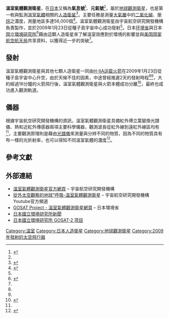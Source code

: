 {{Infobox spaceflight|auto=all
| name                  = 氣息號
| image                 = JAXA Greenhouse observing satelite 2.jpg
| image_caption         =
| mission_type          =環境監測
| operator              = [[宇宙航空研究開發機構|JAXA]]
| website               = {{url|http://www.jaxa.jp/projects/sat/gosat/index_e.html}}<br/>{{url|http://www.gosat.nies.go.jp/index_e.html}}<br/>{{url|http://www.env.go.jp/en/}}
| COSPAR_ID             = 2009-002A
| SATCAT                = 33492
| mission_duration      = 5年，並於2014年延長4年<ref>{{cite web | work=eoPortal Directory | title=GOSAT (Greenhouse gases Observing Satellite) / Ibuki | url=https://directory.eoportal.org/web/eoportal/satellite-missions/g/gosat | access-date=2016-09-24 | quote=On January 23, 2014, GOSAT/Ibuki was 5 years on orbit. The spacecraft and its payload are operating nominally. With a nominal design life of 5 years and the good health of the spacecraft, the mission life was extended (by JAXA, NIES and MOE) for another 4 years (a contract was signed with the same operations team). | archive-date=2016-09-24 | archive-url=https://web.archive.org/web/20160924123249/https://directory.eoportal.org/web/eoportal/satellite-missions/g/gosat | dead-url=no }}</ref>
| spacecraft_bus        = 
| manufacturer          = [[三菱电机|三菱电机]]
| dry_mass              = 
| launch_mass           = {{convert|1750|kg|lb}}<ref name="gosat-ra">{{cite web |url=http://www.gosat.nies.go.jp/eng/proposal/download/GOSAT_RA_A_en.pdf |title=Outlines of GOSAT and TANSO Sensor |accessdate=2009-01-26 |archive-url=https://web.archive.org/web/20090205085159/http://www.gosat.nies.go.jp/eng/proposal/download/GOSAT_RA_A_en.pdf |archive-date=2009-02-05 |dead-url=yes }}</ref>
| power                 = 3.8千瓦<ref name="gosat-ra" />
| launch_date           = 2009年1月23日03:54 UTC
| launch_rocket         = [[H-IIA|H-IIA]] 202
| launch_site           = [[種子島宇宙中心|種子島宇宙中心]]
| launch_contractor     = [[三菱重工业|三菱重工业]]

| disposal_type         = 
| deactivated           = <!-- {{end-date|[insert date here]}} -->
| decay_date            =

| orbit_epoch           = 2015年1月25日03:12:11 UTC<ref name="n2yo">{{cite web|url=http://www.n2yo.com/satellite/?s=33492|title=GOSAT (IBUKI) Satellite details 2009-002A NORAD 33492|publisher=N2YO.com|date=25 January 2015|accessdate=25 January 2015|archive-date=2018-03-06|archive-url=https://web.archive.org/web/20180306142514/http://www.n2yo.com/satellite/?s=33492|dead-url=no}}</ref>
| orbit_reference       = [[地心轨道|地心轨道]]
| orbit_regime          = [[低地球軌道|低地球軌道]]<ref>{{cite press release |url=http://www.jaxa.jp/countdown/f15/pdf/20090123_2255_e.pdf |title=Orbit Insertion of the Greenhouse Gases Observing Satellite "IBUKI" (GOSAT) |publisher=JAXA |accessdate=2009-01-26 |archive-date=2009-02-05 |archive-url=https://web.archive.org/web/20090205114533/http://www.jaxa.jp/countdown/f15/pdf/20090123_2255_e.pdf |dead-url=no }}</ref>
| orbit_periapsis       = {{convert|674|km|mi}}<ref name="n2yo"/> 
| orbit_apoapsis        = {{convert|676|km|mi}}<ref name="n2yo"/> 
| orbit_inclination     = 98.06 degrees<ref name="n2yo"/>
| orbit_period          = 98.12 minutes<ref name="n2yo"/>
| orbit_mean_motion     = 14.68<ref name="n2yo"/>
| apsis                 = gee

| instruments           = TANSO-FTS - 紅外傅立葉變換光譜儀<br/>TANSO-CAI - 熱和近紅外傳感器
| telescope_resolution  = 0.2 公分<sup>−1</sup> (FTS)
| telescope_wavelength  = 12900 - 13200 公分<sup>−1</sup> / 5800 - 6400 公分<sup>−1</sup> / 4800 - 5200 公分<sup>−1</sup> / 700 - 1800 公分<sup>−1</sup> (FTS)<ref name="gosat-ra" /> <!--units should not be cm^-1, from magnitude of values angstroms look more likely-->
| instrument_type       = 科學儀器
}}

'''溫室氣體觀測衛星'''，在[[日本|日本]]又稱為'''氣息號'''<ref>{{cite pressrelease |url=http://www.jaxa.jp/press/2008/10/20081015_gosat_e.html |title='IBUKI' Chosen as Nickname of the Greenhouse Gases Observing Satellite (GOSAT) |publisher=JAXA |date=October 15, 2008 |accessdate=2009-05-29 |archive-date=2008-12-22 |archive-url=https://web.archive.org/web/20081222224653/http://www.jaxa.jp/press/2008/10/20081015_gosat_e.html |dead-url=no }}</ref>、'''元氣號'''<ref name=Reuters/>，屬於[[地球觀測衛星|地球觀測衛星]]，也是第一枚與監測[[溫室氣體|溫室氣體]]相關的[[人造衛星|人造衛星]]<ref name=AP>{{cite news | title = Japan launches rocket with greenhouse-gas probe | url = http://www.google.com/hostednews/ap/article/ALeqM5i8SEG81tZR548fDRwrx_hTHF4z-wD95SU4CO0 | publisher = [[The_Associated_Press|The Associated Press]] | date = Jan 23, 2009 | accessdate = Jan 23, 2009 | archive-date = 2009-01-31 | archive-url = https://web.archive.org/web/20090131180621/http://www.google.com/hostednews/ap/article/ALeqM5i8SEG81tZR548fDRwrx_hTHF4z-wD95SU4CO0 | dead-url = no }}</ref>。主要任務是測量[[大氣層|大氣層]]中的[[二氧化碳|二氧化碳]]、[[甲烷|甲烷]]之濃度，測量地區多達56,000個<ref name=Reuters>{{cite news | title = Japan launches satellite to monitor greenhouse gases | url = http://www.reuters.com/article/rbssIndustryMaterialsUtilitiesNews/idUST44020090123 | publisher = [[Reuters|Reuters]] | date = Jan 23, 2009 | accessdate = Jan 23, 2009 | first = Chisa | last = Fujioka | archive-date = 2009-02-28 | archive-url = https://web.archive.org/web/20090228140724/http://www.reuters.com/article/rbssIndustryMaterialsUtilitiesNews/idUST44020090123 | dead-url = no }}</ref>。溫室氣體觀測衛星由宇宙航空研究開發機構負責製作，並於2009年1月23日從種子島宇宙中心成功發射<ref name=Reuters/>。日本[[环境省|环境省]]與日本[[国立環境研究所|国立環境研究所]]<ref>{{Cite web |url=http://www.nies.go.jp/ |title=存档副本 |accessdate=2016-11-02 |archive-date=2016-11-05 |archive-url=https://web.archive.org/web/20161105061047/http://www.nies.go.jp/ |dead-url=no }}</ref>藉由這顆人造衛星來了解溫室效應對於環境的影響並與[[美国国家航空航天局|美国国家航空航天局]]共享資料，以獲得近一步的突破<ref name=AP/>。

== 發射 ==
溫室氣體觀測衛星與其他七顆人造衛星一同由[[H-IIA运载火箭|H-IIA运载火箭]]在2009年1月23日從種子島宇宙中心升空，由於天候不佳的因素，中途曾經推遲2天的發射時程<ref name=Reuters/><ref name=AP/>，大約經過16分鐘的火箭飛行後，溫室氣體觀測衛星與火箭本體成功分離<ref name=JAXA>{{cite web | title = Greenhouse gases Observing SATellite "IBUKI"(GOSAT) | url = http://www.jaxa.jp/projects/sat/gosat/index_e.html | publisher = [[Japan_Aerospace_Exploration_Agency|Japan Aerospace Exploration Agency]] | accessdate = Jan 23, 2009 | archive-date = 2014-04-04 | archive-url = https://web.archive.org/web/20140404152255/http://www.jaxa.jp/projects/sat/gosat/index_e.html | dead-url = no }}</ref>，最終也成功進入觀測軌道。
== 儀器 ==
根據宇宙航空研究開發機構的資訊，溫室氣體觀測衛星具備紅外傅立葉變換光譜儀、熱和近紅外傳感器兩項主要科學儀器，觀測波長從紅外線到遠紅外線區均有<ref name=JAXA/>，主要觀測原理則是藉由[[光譜儀|光譜儀]]來測量與分辨不同的物質，因為不同的物質具有布一樣的光折射率，也可以得知不同溫室氣體的濃度<ref>{{cite web | url = http://www.calgaryherald.com/Technology/Alta+scientists+monitor+oilsands+from+space/1203112/story.html | first = Keith | last = Gerein | title = Alta. scientists to track greenhouse gases from space | publisher = Calgary Herald | date = January 21, 2009 | accessdate = January 24, 2009 | deadurl = yes | archiveurl = https://web.archive.org/web/20090131213032/http://www.calgaryherald.com/Technology/Alta+scientists+monitor+oilsands+from+space/1203112/story.html | archivedate = 2009年1月31日 }}</ref>。
== 參考文獻 ==
{{reflist}}
== 外部連結 ==
* [http://www.jaxa.jp/projects/sat/gosat/index_e.html 溫室氣體觀測衛星官方網頁] {{Wayback|url=http://www.jaxa.jp/projects/sat/gosat/index_e.html |date=20140404152255 }} – 宇宙航空研究開發機構
* [http://www.youtube.com/watch?v=PPsdlItQkXs 從外太空觀察的地球“呼吸-溫室氣體觀測衛星] {{Wayback|url=http://www.youtube.com/watch?v=PPsdlItQkXs |date=20160316085652 }} – 宇宙航空研究開發機構 Youtube官方頻道
* [http://www.gosat.nies.go.jp/index_e.html GOSAT Project - 溫室氣體觀測衛星網頁] {{Wayback|url=http://www.gosat.nies.go.jp/index_e.html |date=20161118020546 }} – 日本環境省
* [http://www.gosat.nies.go.jp/eng/newsletter/top.htm 日本國立環境研究所新聞] {{Wayback|url=http://www.gosat.nies.go.jp/eng/newsletter/top.htm |date=20160303183155 }}
* [http://www.gosat-2.nies.go.jp/ 日本國立環境研究所 GOSAT-2 项目] {{Wayback|url=http://www.gosat-2.nies.go.jp/ |date=20170224212848 }}
[[Category:溫室|Category:溫室]]
[[Category:日本人造衛星|Category:日本人造衛星]]
[[Category:地球觀測衛星|Category:地球觀測衛星]]
[[Category:2009年發射的太空飛行器|Category:2009年發射的太空飛行器]]